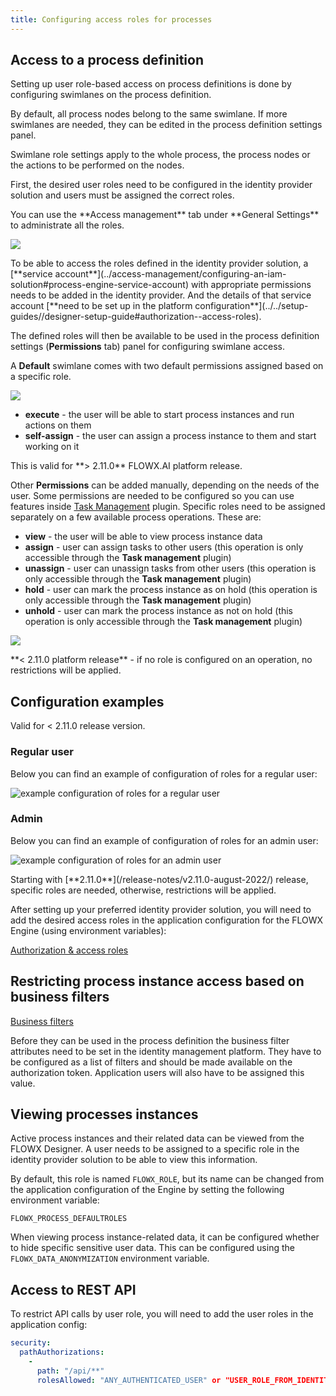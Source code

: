 ```yaml
---
title: Configuring access roles for processes
---
```


## Access to a process definition

Setting up user role-based access on process definitions is done by configuring swimlanes on the process definition.

<Card title="Swimlanes" href="/4.0/docs/platform-deep-dive/user-roles-management/swimlanes" icon="file">
</Card>

By default, all process nodes belong to the same swimlane. If more swimlanes are needed, they can be edited in the process definition settings panel.

Swimlane role settings apply to the whole process, the process nodes or the actions to be performed on the nodes.

First, the desired user roles need to be configured in the identity provider solution and users must be assigned the correct roles.

<Tip>
You can use the **Access management** tab under **General Settings** to administrate all the roles.

![](https://s3.eu-west-1.amazonaws.com/docx.flowx.ai/platform-deep-dive/access_management_roles.png)

</Tip>

<Info>
To be able to access the roles defined in the identity provider solution, a [**service account**](../access-management/configuring-an-iam-solution#process-engine-service-account) with appropriate permissions needs to be added in the identity provider. And the details of that service account [**need to be set up in the platform configuration**](../../setup-guides//designer-setup-guide#authorization--access-roles).
</Info>


The defined roles will then be available to be used in the process definition settings (**Permissions** tab) panel for configuring swimlane access.

A **Default** swimlane comes with two default permissions assigned based on a specific role.

![](https://s3.eu-west-1.amazonaws.com/docx.flowx.ai/platform-deep-dive/swimlane_default_roles.png)

* **execute** - the user will be able to start process instances and run actions on them
* **self-assign** - the user can assign a process instance to them and start working on it

<Info>
This is valid for **> 2.11.0** FLOWX.AI platform release.
</Info>

Other **Permissions** can be added manually, depending on the needs of the user. Some permissions are needed to be configured so you can use features inside [Task Management](/4.0/docs/platform-deep-dive/plugins/custom-plugins/task-management/task-management-overview) plugin. Specific roles need to be assigned separately on a few available process operations. These are:

* **view** - the user will be able to view process instance data
* **assign** - user can assign tasks to other users (this operation is only accessible through the **Task management** plugin)
* **unassign** - user can unassign tasks from other users (this operation is only accessible through the **Task management** plugin)
* **hold** - user can mark the process instance as on hold (this operation is only accessible through the **Task management** plugin)
* **unhold** - user can mark the process instance as not on hold (this operation is only accessible through the **Task management** plugin)

![](https://s3.eu-west-1.amazonaws.com/docx.flowx.ai/platform-deep-dive/process_permissions.png)

<Warning>
**< 2.11.0 platform release** - if no role is configured on an operation, no restrictions will be applied.
</Warning>

## Configuration examples 

<Info>
Valid for < 2.11.0 release version.
</Info>

### Regular user

Below you can find an example of configuration of roles for a regular user:

![example configuration of roles for a regular user](https://s3.eu-west-1.amazonaws.com/docx.flowx.ai/platform-deep-dive/regular_user_roles.png)

### Admin

Below you can find an example of configuration of roles for an admin user:

![example configuration of roles for an admin user](https://s3.eu-west-1.amazonaws.com/docx.flowx.ai/platform-deep-dive/admin_user_roles.png)

<Warning>
Starting with [**2.11.0**](/release-notes/v2.11.0-august-2022/) release, specific roles are needed, otherwise, restrictions will be applied.
</Warning>

After setting up your preferred identity provider solution, you will need to add the desired access roles in the application configuration for the FLOWX Engine (using environment variables):

[Authorization & access roles](./engine-setup#authorization-and-access-roles)

## Restricting process instance access based on business filters


[Business filters](/4.0/docs/platform-deep-dive/user-roles-management/business-filters)

Before they can be used in the process definition the business filter attributes need to be set in the identity management platform. They have to be configured as a list of filters and should be made available on the authorization token. Application users will also have to be assigned this value.

## Viewing processes instances

Active process instances and their related data can be viewed from the FLOWX Designer. A user needs to be assigned to a specific role in the identity provider solution to be able to view this information.

By default, this role is named `FLOWX_ROLE`, but its name can be changed from the application configuration of the Engine by setting the following environment variable:

`FLOWX_PROCESS_DEFAULTROLES`

When viewing process instance-related data, it can be configured whether to hide specific sensitive user data. This can be configured using the `FLOWX_DATA_ANONYMIZATION` environment variable.

## Access to REST API

To restrict API calls by user role, you will need to add the user roles in the application config:

```yaml
security:
  pathAuthorizations:
    -
      path: "/api/**"
      rolesAllowed: "ANY_AUTHENTICATED_USER" or "USER_ROLE_FROM_IDENTITY_PROVIDER"
```